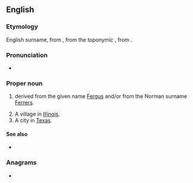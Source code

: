 {{also|ferris}}
==English==
===Etymology===
English surname, from {{der|en|nrf|Ferrers}}, from the toponymic {{m|nrf|Ferrières}}, from {{der|en|fr|fer||iron}}.
===Pronunciation===
* {{rhymes|ɛrəs|lang=en}}

===Proper noun===
{{en-proper noun}}

# {{surname|from=given names|dot=}} derived from the given name [[Fergus]] and/or from the Norman surname [[Ferrers]].
# A village in [[Illinois]].
# A city in [[Texas]].

====See also====
* {{l|en|Ferris wheel}}

{{topics|en|Cities|Villages|Illinois, USA|Texas, USA}}

===Anagrams===
* {{anagrams|en|Friers|firers|friers}}